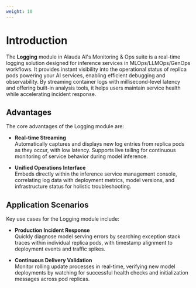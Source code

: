 ```yaml
---
weight: 10
---
```


# Introduction

The **Logging** module in Alauda AI's Monitoring & Ops suite is a real-time logging solution designed for inference services in MLOps/LLMOps/GenOps workflows. It provides instant visibility into the operational status of replica pods powering your AI services, enabling efficient debugging and observability. By streaming container logs with millisecond-level latency and offering built-in analysis tools, it helps users maintain service health while accelerating incident response.

## Advantages

The core advantages of the Logging module are:

- **Real-time Streaming**  
  Automatically captures and displays new log entries from replica pods as they occur, with low latency. Supports live tailing for continuous monitoring of service behavior during model inference.

- **Unified Operations Interface**  
  Embeds directly within the inference service management console, correlating log data with deployment metrics, model versions, and infrastructure status for holistic troubleshooting.

## Application Scenarios

Key use cases for the Logging module include:

- **Production Incident Response**  
  Quickly diagnose model serving errors by searching exception stack traces within individual replica pods, with timestamp alignment to deployment events and traffic spikes.

- **Continuous Delivery Validation**  
  Monitor rolling update processes in real-time, verifying new model deployments by watching for successful health checks and initialization messages across pod replicas.
